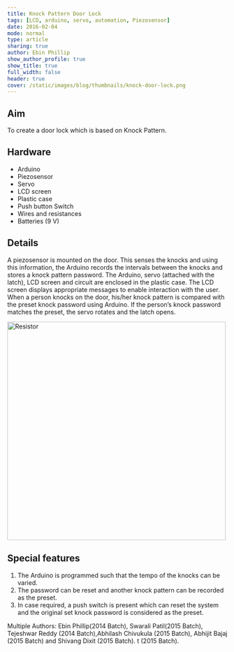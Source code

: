 ```yaml
---
title: Knock Pattern Door Lock
tags: [LCD, arduino, servo, automation, Piezosensor]
date: 2016-02-04
mode: normal
type: article
sharing: true
author: Ebin Phillip
show_author_profile: true
show_title: true
full_width: false
header: true
cover: /static/images/blog/thumbnails/knock-door-lock.png
---
```


## Aim

To create a door lock which is based on Knock Pattern.

## Hardware

- Arduino
- Piezosensor
- Servo
- LCD screen
- Plastic case
- Push button Switch
- Wires and resistances
- Batteries (9 V)

## Details

A piezosensor is mounted on the door. This senses the knocks and using this information, the Arduino records the intervals between the knocks and stores a knock pattern password.
The Arduino, servo (attached with the latch), LCD screen and circuit are enclosed in the plastic case.
The LCD screen displays appropriate messages to enable interaction with the user.
When a person knocks on the door, his/her knock pattern is compared with the preset knock password using Arduino.
If the person’s knock password matches the preset, the servo rotates and the latch opens.

<Image
  src="/static/images/blog/thumbnails/knock-door-lock.png"
  alt="Resistor"
  width="500"
  height="500"
/>

## Special features

1. The Arduino is programmed such that the tempo of the knocks can be varied.
2. The password can be reset and another knock pattern can be recorded as the preset.
3. In case required, a push switch is present which can reset the system and the original set knock password is considered as the preset.

<EmbedItem url="https://www.youtube.com/embed/gDD_UTZ6C_8" />

Multiple Authors: Ebin Phillip(2014 Batch), Swarali Patil(2015 Batch), Tejeshwar Reddy (2014 Batch),Abhilash Chivukula (2015 Batch), Abhijit Bajaj (2015 Batch) and Shivang Dixit (2015 Batch).
t (2015 Batch).

